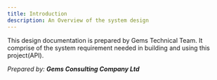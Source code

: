 ```yaml
---
title: Introduction
description: An Overview of the system design
---
```


This design documentation is prepared by Gems Technical Team. 
It comprise of the system requirement needed in building and using this project(API). 

<Tip>_Prepared by: **Gems Consulting Company Ltd**_</Tip>